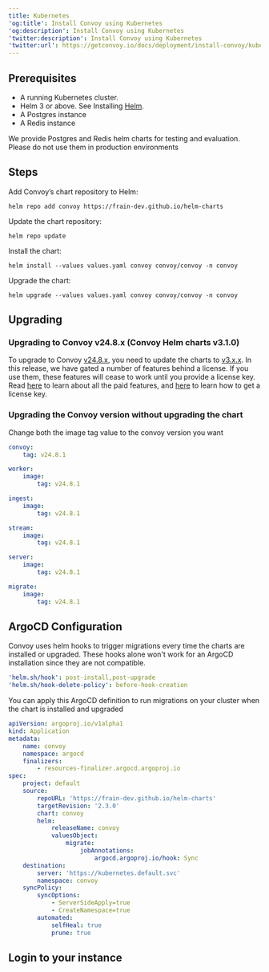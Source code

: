 ```yaml
---
title: Kubernetes
'og:title': Install Convoy using Kubernetes
'og:description': Install Convoy using Kubernetes
'twitter:description': Install Convoy using Kubernetes
'twitter:url': https://getconvoy.io/docs/deployment/install-convoy/kubernetes
---
```



## Prerequisites

-   A running Kubernetes cluster.
-   Helm 3 or above. See Installing [Helm](https://helm.sh/docs/intro/install).
-   A Postgres instance
-   A Redis instance

<Note>We provide Postgres and Redis helm charts for testing and evaluation. Please do not use them in production environments</Note>

## Steps

Add Convoy’s chart repository to Helm:

```shell
helm repo add convoy https://frain-dev.github.io/helm-charts
```

Update the chart repository:

```shell
helm repo update
```

Install the chart:

```shell
helm install --values values.yaml convoy convoy/convoy -n convoy
```

Upgrade the chart:

```shell
helm upgrade --values values.yaml convoy convoy/convoy -n convoy
```

## Upgrading

### Upgrading to Convoy v24.8.x (Convoy Helm charts v3.1.0)

To upgrade to Convoy [v24.8.x](../../release-notes/releases#v24-8-x),
you need to update the charts to [v3.x.x](https://artifacthub.io/packages/helm/convoy/convoy/3.1.0).
In this release, we have gated a number of features behind a license.
If you use them, these features will cease to work until you provide
a license key.
Read [here](/business-and-enterprise/licensing) to learn about all the paid features,
and [here](/business-and-enterprise/paid-features) to learn how to get a license key.

### Upgrading the Convoy version without upgrading the chart

Change both the image tag value to the convoy version you want

```yaml values.yml
convoy:
    tag: v24.8.1

worker:
    image:
        tag: v24.8.1

ingest:
    image:
        tag: v24.8.1

stream:
    image:
        tag: v24.8.1

server:
    image:
        tag: v24.8.1

migrate:
    image:
        tag: v24.8.1
```

## ArgoCD Configuration

Convoy uses helm hooks to trigger migrations every time the charts are installed or upgraded. These hooks alone won't work for an ArgoCD installation since they are not compatible.

```yaml Helm hooks
'helm.sh/hook': post-install,post-upgrade
'helm.sh/hook-delete-policy': before-hook-creation
```

You can apply this ArgoCD definition to run migrations on your cluster when the chart is installed and upgraded

```yaml ArgoCD Definition
apiVersion: argoproj.io/v1alpha1
kind: Application
metadata:
    name: convoy
    namespace: argocd
    finalizers:
        - resources-finalizer.argocd.argoproj.io
spec:
    project: default
    source:
        repoURL: 'https://frain-dev.github.io/helm-charts'
        targetRevision: '2.3.0'
        chart: convoy
        helm:
            releaseName: convoy
            valuesObject:
                migrate:
                    jobAnnotations:
                        argocd.argoproj.io/hook: Sync
    destination:
        server: 'https://kubernetes.default.svc'
        namespace: convoy
    syncPolicy:
        syncOptions:
            - ServerSideApply=true
            - CreateNamespace=true
        automated:
            selfHeal: true
            prune: true
```

## Login to your instance

<DefaultCredentialsComponent />
